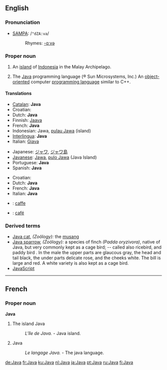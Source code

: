 {{see|java}}
{{wikipedia}}
==English==

===Pronunciation===
*[[SAMPA]]: /<tt>"dZA:va</tt>/
*:Rhymes: [[Rhymes:English:-ɑːvə|-ɑːvə]]

===Proper noun===
{{en-proper-noun}}

# An [[island]] of [[Indonesia]] in the Malay Archipelago.
# {{computing}} The [[w:Java programming language|Java]] programming language (® Sun Microsystems, Inc.)  An [[object-oriented]] computer [[programming language]] similar to C++.

====Translations====
{{trans-top|island of Indonesia}}
*[[Catalan]]: '''Java'''
*Croatian: {{t|hr|Java|f}}
*Dutch: '''Java''' {{n}}
*Finnish: [[Jaava]]
*French: '''Java''' {{f}}
*Indonesian: Jawa, [[pulau Jawa]] (island)
*[[Interlingua]]: '''Java'''
*Italian: [[Giava]]
{{trans-mid}}
*Japanese: [[ジャワ]], [[ジャワ島]]
*[[Javanese]]: [[Jawa]], [[pulo Jawa]] (Java Island)
*Portuguese: '''Java''' {{f}}
*Spanish: '''Java'''
{{trans-bottom}}

{{trans-top|programming language}}
<!-- Trade marks are international. Therefore, make an entry only, if the word is NOT spelled Java in the language concerned or there's a gender to be applied-->
*Croatian: {{t|hr|Java|f}}
*Dutch: '''Java''' {{n}}
*French: '''Java''' {{m}}
*Italian: '''Java''' {{m}}
{{trans-mid}}
{{trans-bottom}}

{{checktrans-top}}
*{{ttbc|Interlingua}}: [[caffe]]
*{{ttbc|Portuguese}}: [[café]] {{m}}
{{trans-bottom}}

===Derived terms===
* [[Java cat]], ''(Zoölogy):'' the [[musang]]
* [[Java sparrow]], ''(Zoölogy):'' a species of finch ''(Padda oryzivora)'', native of Java, but very commonly kept as a cage bird; -- called also ricebird, and paddy bird . In the male the upper parts are glaucous gray, the head and tail black, the under parts delicate rose, and the cheeks white. The bill is large and red. A white variety is also kept as a cage bird.
* [[JavaScript]] <!-- No, the word is ''related'' but not derived.-->

----

==French==

===Proper noun===
'''Java'''

# The island Java
#: ''L'île de Java.'' - Java island.
# Java
#: ''Le langage Java.'' - The java language.
<!--move to [[java]]: # A dance.
#:''Il danse la '''java.'' - He dances java.-->

[[de:Java]]
[[fr:Java]]
[[ku:Java]]
[[nl:Java]]
[[ja:Java]]
[[pt:Java]]
[[ru:Java]]
[[fi:Java]]